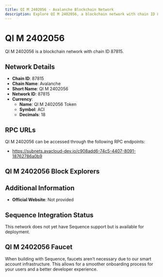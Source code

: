 ```yaml
--- 
title: QI M 2402056 - Avalanche Blockchain Network
description: Explore QI M 2402056, a blockchain network with chain ID 87815. Learn about its native currency, QI M 2402056 Token, and how to interact with the network.
---
```


# QI M 2402056

QI M 2402056 is a blockchain network with chain ID 87815.

## Network Details

- **Chain ID**: 87815
- **Chain Name**: Avalanche
- **Short Name**: QI M 2402056
- **Network ID**: 87815
- **Currency**: 
  - **Name**: QI M 2402056 Token
  - **Symbol**: ACI
  - **Decimals**: 18

## RPC URLs

QI M 2402056 can be accessed through the following RPC endpoints:

- https://subnets.avacloud-dev.io/c908add6-74c5-4407-8091-18762786a0b9

## QI M 2402056 Block Explorers



## Additional Information

- **Official Website**: Not provided

## Sequence Integration Status

This network does not yet have Sequence support but is available for deployment.

## QI M 2402056 Faucet

When building with Sequence, faucets aren't necessary due to our smart account infrastructure. This allows for a smoother onboarding process for your users and a better developer experience.
